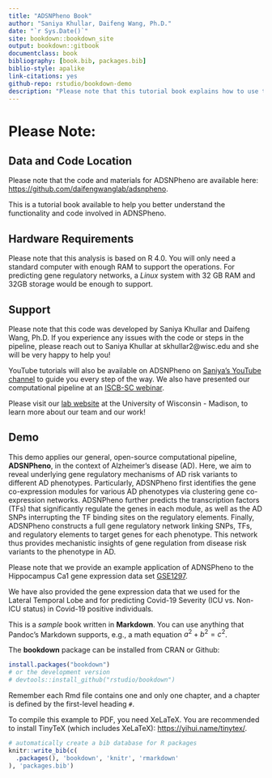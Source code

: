 ```yaml
--- 
title: "ADSNPheno Book"
author: "Saniya Khullar, Daifeng Wang, Ph.D."
date: "`r Sys.Date()`"
site: bookdown::bookdown_site
output: bookdown::gitbook
documentclass: book
bibliography: [book.bib, packages.bib]
biblio-style: apalike
link-citations: yes
github-repo: rstudio/bookdown-demo
description: "Please note that this tutorial book explains how to use the ADSNPheno computational pipeline to better understand the role of non-coding SNPs in impacting gene regulation, associated with changes in biological pathways and phenotypes in different health conditions."
---
```


# Please Note:

## Data and Code Location

Please note that the code and materials for ADSNPheno are available here: [https://github.com/daifengwanglab/adsnpheno](https://github.com/daifengwanglab/adsnpheno).  

This is a tutorial book available to help you better understand the functionality and code involved in ADNSPheno.


## Hardware Requirements

Please note that this analysis is based on R 4.0. You will only need a standard computer with enough RAM to support the operations. For predicting gene regulatory networks, a *Linux* system with 32 GB RAM and 32GB storage would be enough to support.

## Support

Please note that this code was developed by Saniya Khullar and Daifeng Wang, Ph.D.
If you experience any issues with the code or steps in the pipeline, please reach out to Saniya Khullar at skhullar2@wisc.edu and she will be very happy to help you!

YouTube tutorials will also be available on ADSNPheno on [Saniya's YouTube channel](https://www.youtube.com/channel/UCNhVAcIdarXzTCWZ27N1EmQ) to guide you every step of the way. We also have presented our computational pipeline at an [ISCB-SC webinar](https://www.youtube.com/watch?v=ITwEzqhQnZU). 

Please visit our [lab website](https://daifengwanglab.org/) at the University of Wisconsin - Madison, to learn more about our team and our work! 


## Demo

This demo applies our general, open-source computational pipeline, **ADSNPheno**, in the context of Alzheimer's disease (AD).  Here, we aim to reveal underlying gene regulatory mechanisms of AD risk variants to different AD phenotypes. Particularly, ADSNPheno first identifies the gene co-expression modules for various AD phenotypes via clustering gene co-expression networks. ADSNPheno further predicts the transcription factors (TFs) that significantly regulate the genes in each module, as well as the AD SNPs interrupting the TF binding sites on the regulatory elements. Finally, ADSNPheno constructs a full gene regulatory network linking SNPs, TFs, and regulatory elements to target genes for each phenotype. This network thus provides mechanistic insights of gene regulation from disease risk variants to the phenotype in AD.

Please note that we provide an example application of ADNSPheno to the Hippocampus Ca1 gene expression data set [GSE1297](https://www.ncbi.nlm.nih.gov/geo/query/acc.cgi?acc=GSE1297). 

We have also provided the gene expression data that we used for the Lateral Temporal Lobe and for predicting Covid-19 Severity (ICU vs. Non-ICU status) in Covid-19 positive individuals.







This is a _sample_ book written in **Markdown**. You can use anything that Pandoc's Markdown supports, e.g., a math equation $a^2 + b^2 = c^2$.

The **bookdown** package can be installed from CRAN or Github:

```r
install.packages("bookdown")
# or the development version
# devtools::install_github("rstudio/bookdown")
```

Remember each Rmd file contains one and only one chapter, and a chapter is defined by the first-level heading `#`.

To compile this example to PDF, you need XeLaTeX. You are recommended to install TinyTeX (which includes XeLaTeX): <https://yihui.name/tinytex/>.

```r
# automatically create a bib database for R packages
knitr::write_bib(c(
  .packages(), 'bookdown', 'knitr', 'rmarkdown'
), 'packages.bib')
```
